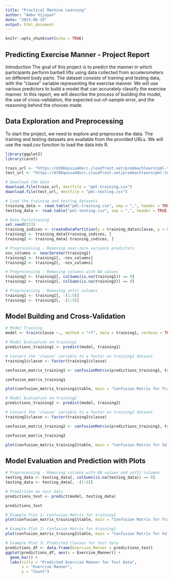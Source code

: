 ---
title: "Practical Machine Learning"
author: "Ambu Vijayan"
date: "2023-06-19"
output: html_document
---

```{r setup, include=FALSE}
knitr::opts_chunk$set(echo = TRUE)
```

## Predicting Exercise Manner - Project Report
Introduction
The goal of this project is to predict the manner in which participants perform barbell lifts using data collected from accelerometers on different body parts. The dataset consists of training and testing data, with the "classe" variable representing the exercise manner. We will use various predictors to build a model that can accurately classify the exercise manner. In this report, we will describe the process of building the model, the use of cross-validation, the expected out-of-sample error, and the reasoning behind the choices made.

## Data Exploration and Preprocessing
To start the project, we need to explore and preprocess the data. The training and testing datasets are available from the provided URLs. We will use the read.csv function to load the data into R.

```{r Data_Processing, warning=FALSE}
library(ggplot2)
library(caret)

train_url <- "https://d396qusza40orc.cloudfront.net/predmachlearn/pml-training.csv"
test_url <- "https://d396qusza40orc.cloudfront.net/predmachlearn/pml-testing.csv"

# Download the data
download.file(train_url, destfile = "pml-training.csv")
download.file(test_url, destfile = "pml-testing.csv")

# Load the training and testing datasets
training_data <- read.table("pml-training.csv", sep = ",", header = TRUE)
testing_data <- read.table("pml-testing.csv", sep = ",", header = TRUE)

# Data Partitioning
set.seed(333)
training_indices <- createDataPartition(y = training_data$classe, p = 0.7, list = FALSE)
training1 <- training_data[training_indices, ]
training2 <- training_data[-training_indices, ]

# Preprocessing - Removing near-zero variance predictors
nzv_columns <- nearZeroVar(training1)
training1 <- training1[, -nzv_columns]
training2 <- training2[, -nzv_columns]

# Preprocessing - Removing columns with NA values
training1 <- training1[, colSums(is.na(training1)) == 0]
training2 <- training2[, colSums(is.na(training2)) == 0]

# Preprocessing - Removing unfit columns
training1 <- training1[, -(1:5)]
training2 <- training2[, -(1:5)]

```

## Model Building and Cross-Validation

```{r Model, cache = TRUE}
# Model Training
model <- train(classe ~., method = "rf", data = training1, verbose = TRUE, trControl = trainControl(method="cv"), number = 3)

# Model Evaluation on training1
predictions_training1 <- predict(model, training1)

# Convert the 'classe' variable to a factor on training1 dataset
training1$classe <- factor(training1$classe)

confusion_matrix_training1 <- confusionMatrix(predictions_training1, training1$classe)

confusion_matrix_training1

plot(confusion_matrix_training1$table, main = "Confusion Matrix for Training Data")

# Model Evaluation on training2
predictions_training2 <- predict(model, training2)

# Convert the 'classe' variable to a factor on training2 dataset
training2$classe <- factor(training2$classe)

confusion_matrix_training2 <- confusionMatrix(predictions_training2, training2$classe)

confusion_matrix_training2

plot(confusion_matrix_training2$table, main = "Confusion Matrix for Validation Data")

```

## Model Evaluation and Prediction with Plots

```{r Evaluation}
# Preprocessing - Removing columns with NA values and unfit columns
testing_data <- testing_data[, colSums(is.na(testing_data)) == 0]
testing_data <- testing_data[, -(1:5)]

# Prediction on test data
predictions_test <- predict(model, testing_data)

predictions_test

# Example Plot 1: Confusion Matrix for training1
plot(confusion_matrix_training1$table, main = "Confusion Matrix for Training Data")

# Example Plot 2: Confusion Matrix for training2
plot(confusion_matrix_training2$table, main = "Confusion Matrix for Validation Data")

# Example Plot 3: Predicted Classes for test data
predictions_df <- data.frame(Exercise_Manner = predictions_test)
ggplot(predictions_df, aes(x = Exercise_Manner)) +
  geom_bar() +
  labs(title = "Predicted Exercise Manner for Test Data",
       x = "Exercise Manner",
       y = "Count")

```

